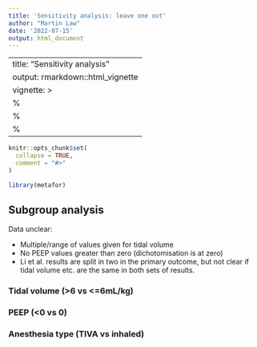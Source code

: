 ```yaml
---
title: 'Sensitivity analysis: leave one out'
author: "Martin Law"
date: '2022-07-15'
output: html_document
---
```

---
title: "Sensitivity analysis"
output: rmarkdown::html_vignette
vignette: >
  %\VignetteIndexEntry{my-vignette}
  %\VignetteEngine{knitr::rmarkdown}
  %\VignetteEncoding{UTF-8}
---

```r
knitr::opts_chunk$set(
  collapse = TRUE,
  comment = "#>"
)
```

```r
library(metafor)
```


## Subgroup analysis
Data unclear:

* Multiple/range of values given for tidal volume
* No PEEP values greater than zero (dichotomisation is at zero)
* Li et al. results are split in two in the primary outcome, but not clear if tidal volume etc. are the same in both sets of results.

### Tidal volume (>6 vs <=6mL/kg)
### PEEP (<0 vs 0)
### Anesthesia type (TIVA vs inhaled)
